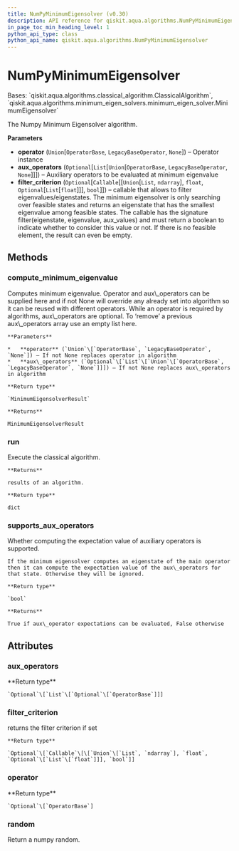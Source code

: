 ```yaml
---
title: NumPyMinimumEigensolver (v0.30)
description: API reference for qiskit.aqua.algorithms.NumPyMinimumEigensolver in qiskit v0.30
in_page_toc_min_heading_level: 1
python_api_type: class
python_api_name: qiskit.aqua.algorithms.NumPyMinimumEigensolver
---
```


# NumPyMinimumEigensolver

<Class id="qiskit.aqua.algorithms.NumPyMinimumEigensolver" isDedicatedPage={true} github="https://github.com/qiskit-community/qiskit-aqua/tree/stable/0.9/qiskit/aqua/algorithms/minimum_eigen_solvers/numpy_minimum_eigen_solver.py" signature="NumPyMinimumEigensolver(operator=None, aux_operators=None, filter_criterion=None)" modifiers="class">
  Bases: `qiskit.aqua.algorithms.classical_algorithm.ClassicalAlgorithm`, `qiskit.aqua.algorithms.minimum_eigen_solvers.minimum_eigen_solver.MinimumEigensolver`

  The Numpy Minimum Eigensolver algorithm.

  **Parameters**

  *   **operator** (`Union`\[`OperatorBase`, `LegacyBaseOperator`, `None`]) – Operator instance
  *   **aux\_operators** (`Optional`\[`List`\[`Union`\[`OperatorBase`, `LegacyBaseOperator`, `None`]]]) – Auxiliary operators to be evaluated at minimum eigenvalue
  *   **filter\_criterion** (`Optional`\[`Callable`\[\[`Union`\[`List`, `ndarray`], `float`, `Optional`\[`List`\[`float`]]], `bool`]]) – callable that allows to filter eigenvalues/eigenstates. The minimum eigensolver is only searching over feasible states and returns an eigenstate that has the smallest eigenvalue among feasible states. The callable has the signature filter(eigenstate, eigenvalue, aux\_values) and must return a boolean to indicate whether to consider this value or not. If there is no feasible element, the result can even be empty.

  ## Methods

  <span id="qiskit-aqua-algorithms-numpyminimumeigensolver-compute-minimum-eigenvalue" />

  ### compute\_minimum\_eigenvalue

  <Function id="qiskit.aqua.algorithms.NumPyMinimumEigensolver.compute_minimum_eigenvalue" signature="NumPyMinimumEigensolver.compute_minimum_eigenvalue(operator=None, aux_operators=None)">
    Computes minimum eigenvalue. Operator and aux\_operators can be supplied here and if not None will override any already set into algorithm so it can be reused with different operators. While an operator is required by algorithms, aux\_operators are optional. To ‘remove’ a previous aux\_operators array use an empty list here.

    **Parameters**

    *   **operator** (`Union`\[`OperatorBase`, `LegacyBaseOperator`, `None`]) – If not None replaces operator in algorithm
    *   **aux\_operators** (`Optional`\[`List`\[`Union`\[`OperatorBase`, `LegacyBaseOperator`, `None`]]]) – If not None replaces aux\_operators in algorithm

    **Return type**

    `MinimumEigensolverResult`

    **Returns**

    MinimumEigensolverResult
  </Function>

  <span id="qiskit-aqua-algorithms-numpyminimumeigensolver-run" />

  ### run

  <Function id="qiskit.aqua.algorithms.NumPyMinimumEigensolver.run" signature="NumPyMinimumEigensolver.run()">
    Execute the classical algorithm.

    **Returns**

    results of an algorithm.

    **Return type**

    dict
  </Function>

  <span id="qiskit-aqua-algorithms-numpyminimumeigensolver-supports-aux-operators" />

  ### supports\_aux\_operators

  <Function id="qiskit.aqua.algorithms.NumPyMinimumEigensolver.supports_aux_operators" signature="NumPyMinimumEigensolver.supports_aux_operators()" modifiers="classmethod">
    Whether computing the expectation value of auxiliary operators is supported.

    If the minimum eigensolver computes an eigenstate of the main operator then it can compute the expectation value of the aux\_operators for that state. Otherwise they will be ignored.

    **Return type**

    `bool`

    **Returns**

    True if aux\_operator expectations can be evaluated, False otherwise
  </Function>

  ## Attributes

  ### aux\_operators

  <Attribute id="qiskit.aqua.algorithms.NumPyMinimumEigensolver.aux_operators">
    **Return type**

    `Optional`\[`List`\[`Optional`\[`OperatorBase`]]]
  </Attribute>

  ### filter\_criterion

  <Attribute id="qiskit.aqua.algorithms.NumPyMinimumEigensolver.filter_criterion">
    returns the filter criterion if set

    **Return type**

    `Optional`\[`Callable`\[\[`Union`\[`List`, `ndarray`], `float`, `Optional`\[`List`\[`float`]]], `bool`]]
  </Attribute>

  ### operator

  <Attribute id="qiskit.aqua.algorithms.NumPyMinimumEigensolver.operator">
    **Return type**

    `Optional`\[`OperatorBase`]
  </Attribute>

  ### random

  <Attribute id="qiskit.aqua.algorithms.NumPyMinimumEigensolver.random">
    Return a numpy random.
  </Attribute>
</Class>


